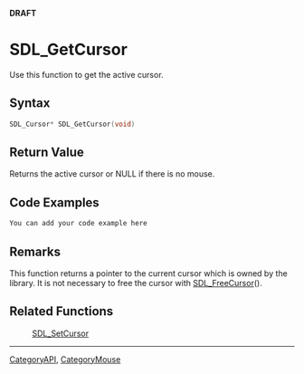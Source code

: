<span color="red">'''DRAFT'''</span>

= SDL_GetCursor =
Use this function to get the active cursor.


== Syntax ==
<syntaxhighlight lang='c++'>
SDL_Cursor* SDL_GetCursor(void)
</syntaxhighlight>

== Return Value ==
Returns the active cursor or NULL if there is no mouse.

== Code Examples ==
<syntaxhighlight lang='c++'>
You can add your code example here
</syntaxhighlight>

== Remarks ==
This function returns a pointer to the current cursor which is owned by the library.  It is not necessary to free the cursor with [[SDL_FreeCursor]]().

== Related Functions ==
:[[SDL_SetCursor]]

----
[[CategoryAPI]], [[CategoryMouse]]

